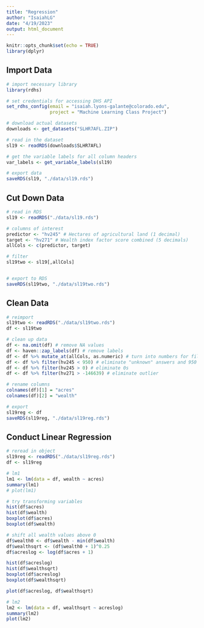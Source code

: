```yaml
---
title: "Regression"
author: "IsaiahLG"
date: "4/19/2023"
output: html_document
---
```


```r
knitr::opts_chunk$set(echo = TRUE)
library(dplyr)
```


## Import Data
```r
# import necessary library
library(rdhs)

# set credentials for accessing DHS API
set_rdhs_config(email = "isaiah.lyons-galante@colorado.edu",
                project = "Machine Learning Class Project")

# download actual datasets
downloads <- get_datasets("SLHR7AFL.ZIP")

# read in the dataset
sl19 <- readRDS(downloads$SLHR7AFL)

# get the variable labels for all column headers
var_labels <- get_variable_labels(sl19)

# export data
saveRDS(sl19, "./data/sl19.rds")
```

## Cut Down Data 
```r
# read in RDS
sl19 <- readRDS("./data/sl19.rds")

# columns of interest
predictor <- "hv245" # Hectares of agricultural land (1 decimal)
target <- "hv271" # Wealth index factor score combined (5 decimals)
allCols <- c(predictor, target)

# filter
sl19two <- sl19[,allCols]


# export to RDS
saveRDS(sl19two, "./data/sl19two.rds")
```

## Clean Data
```r
# reimport
sl19two <- readRDS("./data/sl19two.rds")
df <- sl19two

# clean up data
df <- na.omit(df) # remove NA values
df <- haven::zap_labels(df) # remove labels
df <- df %>% mutate_at(allCols, as.numeric) # turn into numbers for filtering
df <- df %>% filter(hv245 < 950) # eliminate "unknown" answers and 950 high point
df <- df %>% filter(hv245 > 0) # eliminate 0s
df <- df %>% filter(hv271 > -146639) # eliminate outlier

# rename columns
colnames(df)[1] = "acres"
colnames(df)[2] = "wealth"

# export
sl19reg <- df
saveRDS(sl19reg, "./data/sl19reg.rds")
```

## Conduct Linear Regression
```r
# reread in object
sl19reg <- readRDS("./data/sl19reg.rds")
df <- sl19reg

# lm1
lm1 <- lm(data = df, wealth ~ acres)
summary(lm1)
# plot(lm1)

# try transforming variables
hist(df$acres)
hist(df$wealth)
boxplot(df$acres)
boxplot(df$wealth)

# shift all wealth values above 0
df$wealth0 <- df$wealth - min(df$wealth)
df$wealthsqrt <- (df$wealth0 + 1)^0.25
df$acreslog <- log(df$acres + 1)

hist(df$acreslog)
hist(df$wealthsqrt)
boxplot(df$acreslog)
boxplot(df$wealthsqrt)

plot(df$acreslog, df$wealthsqrt)

# lm2 
lm2 <- lm(data = df, wealthsqrt ~ acreslog)
summary(lm2)
plot(lm2)
```